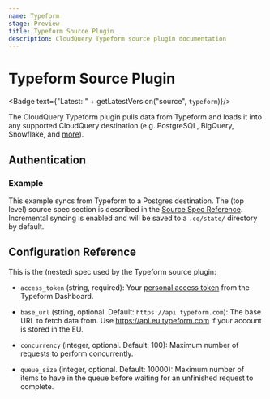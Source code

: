 ```yaml
---
name: Typeform
stage: Preview
title: Typeform Source Plugin
description: CloudQuery Typeform source plugin documentation
---
```

# Typeform Source Plugin


<Badge text={"Latest: " + getLatestVersion("source", `typeform`)}/>

The CloudQuery Typeform plugin pulls data from Typeform and loads it into any supported CloudQuery destination (e.g. PostgreSQL, BigQuery, Snowflake, and [more](/docs/plugins/destinations/overview)).

## Authentication

<Authentication/>

### Example

This example syncs from Typeform to a Postgres destination. The (top level) source spec section is described in the [Source Spec Reference](/docs/reference/source-spec). Incremental syncing is enabled and will be saved to a `.cq/state/` directory by default.

<Configuration/>

## Configuration Reference

This is the (nested) spec used by the Typeform source plugin:

- `access_token` (string, required):
  Your [personal access token](https://www.typeform.com/developers/get-started/personal-access-token/) from the Typeform Dashboard.

- `base_url` (string, optional. Default: `https://api.typeform.com`):
  The base URL to fetch data from. Use https://api.eu.typeform.com if your account is stored in the EU.

- `concurrency` (integer, optional. Default: 100):
  Maximum number of requests to perform concurrently.

- `queue_size` (integer, optional. Default: 10000):
  Maximum number of items to have in the queue before waiting for an unfinished request to complete.
